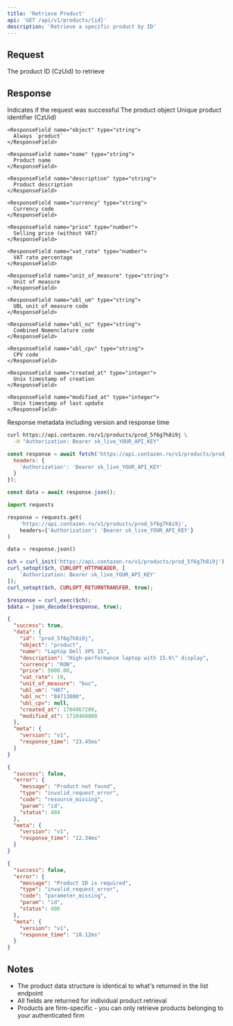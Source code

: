 ```yaml
---
title: 'Retrieve Product'
api: 'GET /api/v1/products/{id}'
description: 'Retrieve a specific product by ID'
---
```


## Request

<ParamField path="id" type="string" required>
  The product ID (CzUid) to retrieve
</ParamField>

## Response

<ResponseField name="success" type="boolean">
  Indicates if the request was successful
</ResponseField>

<ResponseField name="data" type="object">
  The product object
  
  <Expandable title="Product Object">
    <ResponseField name="id" type="string">
      Unique product identifier (CzUid)
    </ResponseField>
    
    <ResponseField name="object" type="string">
      Always `product`
    </ResponseField>
    
    <ResponseField name="name" type="string">
      Product name
    </ResponseField>
    
    <ResponseField name="description" type="string">
      Product description
    </ResponseField>
    
    <ResponseField name="currency" type="string">
      Currency code
    </ResponseField>
    
    <ResponseField name="price" type="number">
      Selling price (without VAT)
    </ResponseField>
    
    <ResponseField name="vat_rate" type="number">
      VAT rate percentage
    </ResponseField>
    
    <ResponseField name="unit_of_measure" type="string">
      Unit of measure
    </ResponseField>
    
    <ResponseField name="ubl_um" type="string">
      UBL unit of measure code
    </ResponseField>
    
    <ResponseField name="ubl_nc" type="string">
      Combined Nomenclature code
    </ResponseField>
    
    <ResponseField name="ubl_cpv" type="string">
      CPV code
    </ResponseField>
    
    <ResponseField name="created_at" type="integer">
      Unix timestamp of creation
    </ResponseField>
    
    <ResponseField name="modified_at" type="integer">
      Unix timestamp of last update
    </ResponseField>
  </Expandable>
</ResponseField>

<ResponseField name="meta" type="object">
  Response metadata including version and response time
</ResponseField>

<RequestExample>

```bash cURL
curl https://api.contazen.ro/v1/products/prod_5f6g7h8i9j \
  -H "Authorization: Bearer sk_live_YOUR_API_KEY"
```

```javascript Node.js
const response = await fetch('https://api.contazen.ro/v1/products/prod_5f6g7h8i9j', {
  headers: {
    'Authorization': 'Bearer sk_live_YOUR_API_KEY'
  }
});

const data = await response.json();
```

```python Python
import requests

response = requests.get(
    'https://api.contazen.ro/v1/products/prod_5f6g7h8i9j',
    headers={'Authorization': 'Bearer sk_live_YOUR_API_KEY'}
)

data = response.json()
```

```php PHP
$ch = curl_init('https://api.contazen.ro/v1/products/prod_5f6g7h8i9j');
curl_setopt($ch, CURLOPT_HTTPHEADER, [
    'Authorization: Bearer sk_live_YOUR_API_KEY'
]);
curl_setopt($ch, CURLOPT_RETURNTRANSFER, true);

$response = curl_exec($ch);
$data = json_decode($response, true);
```

</RequestExample>

<ResponseExample>

```json Success Response
{
  "success": true,
  "data": {
    "id": "prod_5f6g7h8i9j",
    "object": "product",
    "name": "Laptop Dell XPS 15",
    "description": "High-performance laptop with 15.6\" display",
    "currency": "RON",
    "price": 5000.00,
    "vat_rate": 19,
    "unit_of_measure": "buc",
    "ubl_um": "H87",
    "ubl_nc": "84713000",
    "ubl_cpv": null,
    "created_at": 1704067200,
    "modified_at": 1710460800
  },
  "meta": {
    "version": "v1",
    "response_time": "23.45ms"
  }
}
```

```json Error Response - Not Found
{
  "success": false,
  "error": {
    "message": "Product not found",
    "type": "invalid_request_error",
    "code": "resource_missing",
    "param": "id",
    "status": 404
  },
  "meta": {
    "version": "v1",
    "response_time": "12.34ms"
  }
}
```

```json Error Response - Invalid ID
{
  "success": false,
  "error": {
    "message": "Product ID is required",
    "type": "invalid_request_error",
    "code": "parameter_missing",
    "param": "id",
    "status": 400
  },
  "meta": {
    "version": "v1",
    "response_time": "10.12ms"
  }
}
```

</ResponseExample>

## Notes

- The product data structure is identical to what's returned in the list endpoint
- All fields are returned for individual product retrieval
- Products are firm-specific - you can only retrieve products belonging to your authenticated firm